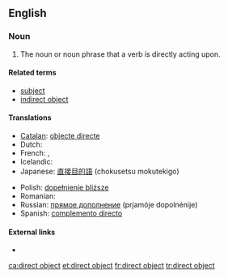 ==English==

===Noun===
{{examples-right|examples=
*I see '''the car'''.
*Une alimentation saine consiste à respecter '''l'équilibre alimentaire'''.{{attention|fr|please check for grammaticalness; also make briefer if possible}}}}
{{en-noun|sg=[[direct]] [[object]]}}

# {{grammar}} The noun or noun phrase that a verb is directly acting upon.

====Related terms====
* [[subject]]
* [[indirect object]]

====Translations====
{{trans-top|the noun a verb is directly acting upon}}
* [[Catalan]]: [[objecte directe]] {{m}}
* Dutch: {{t+|nl|lijdend voorwerp|n}}
* French: {{t-|fr|C.O.D.|m}}, {{t+|fr|complément d'objet direct|m}}
* Icelandic: {{t-|is|beint andlag|n}}
* Japanese: [[直接目的語]] (chokusetsu mokutekigo)
{{trans-mid}}
* Polish: [[dopełnienie bliższe]] {{n}}
* Romanian: {{t|ro|complement direct|n}}
* Russian: [[прямое дополнение]] (prjamóje dopolnénije) {{n}}
* Spanish: [[complemento directo]] {{m}}
{{trans-bottom}}

====External links====
* {{pedia}}
[[ca:direct object]]
[[et:direct object]]
[[fr:direct object]]
[[tr:direct object]]